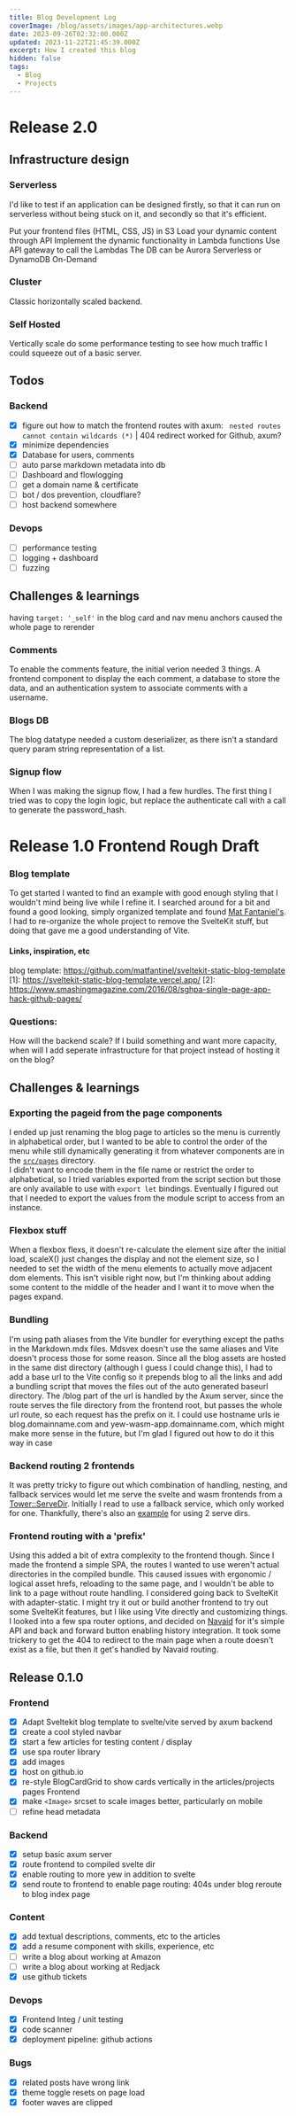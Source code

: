 ```yaml
---
title: Blog Development Log
coverImage: /blog/assets/images/app-architectures.webp
date: 2023-09-26T02:32:00.000Z
updated: 2023-11-22T21:45:39.000Z
excerpt: How I created this blog
hidden: false
tags:
  - Blog
  - Projects
---
```


<script>import Image from "@lib/components/atoms/Image.svelte";</script>

# Release 2.0

## Infrastructure design

### Serverless

I'd like to test if an application can be designed firstly, so that it can run on serverless without being stuck on it, and secondly so that it's efficient.

Put your frontend files (HTML, CSS, JS) in S3
Load your dynamic content through API
Implement the dynamic functionality in Lambda functions
Use API gateway to call the Lambdas
The DB can be Aurora Serverless or DynamoDB On-Demand

### Cluster

Classic horizontally scaled backend.

### Self Hosted

Vertically scale
do some performance testing to see how much traffic I could squeeze out of a basic server.

## Todos

### Backend

- [x] figure out how to match the frontend routes with axum: ` nested routes cannot contain wildcards (*)` | 404 redirect worked for Github, axum?
- [x] minimize dependencies
- [x] Database for users, comments
- [ ] auto parse markdown metadata into db
- [ ] Dashboard and flowlogging
- [ ] get a domain name & certificate
- [ ] bot / dos prevention, cloudflare?
- [ ] host backend somewhere

### Devops

- [ ] performance testing
- [ ] logging + dashboard
- [ ] fuzzing

## Challenges & learnings

having `target: '_self'` in the blog card and nav menu anchors caused the whole page to rerender

### Comments

To enable the comments feature, the initial verion needed 3 things. A frontend component to display the each comment, a database to store the data, and an authentication system to associate comments with a username.

### Blogs DB

The blog datatype needed a custom deserializer, as there isn't a standard query param string representation of a list.

### Signup flow

When I was making the signup flow, I had a few hurdles. The first thing I tried was to copy the login logic, but replace the authenticate call with a call to generate the password_hash.

# Release 1.0 Frontend Rough Draft

### Blog template

To get started I wanted to find an example with good enough styling that I wouldn't mind being live while I refine it. I searched around for a bit and found a good looking, simply organized template and found [Mat Fantaniel's](https://github.com/matfantinel/sveltekit-static-blog-template). I had to re-organize the whole project to remove the SvelteKit stuff, but doing that gave me a good understanding of Vite.

#### Links, inspiration, etc

blog template: https://github.com/matfantinel/sveltekit-static-blog-template
\[1\]: https://sveltekit-static-blog-template.vercel.app/
\[2\]: https://www.smashingmagazine.com/2016/08/sghpa-single-page-app-hack-github-pages/

### Questions:

How will the backend scale? If I build something and want more capacity, when will I add seperate infrastructure for that project instead of hosting it on the blog?

## Challenges & learnings

### Exporting the pageid from the page components

I ended up just renaming the blog page to articles so the menu is currently in alphabetical order, but I wanted to be able to control the order of the menu while still dynamically generating it from whatever components are in the [`src/pages`](https://github.com/JackBellinger/blog/tree/main/svelte_front/src/pages) directory.<br>
I didn't want to encode them in the file name or restrict the order to alphabetical, so I tried
variables exported from the script section but those are only available to use with `export let` bindings. Eventually I figured out that I needed to export the values from the module script to access from an instance.

### Flexbox stuff

When a flexbox flexs, it doesn't re-calculate the element size after the initial load, scaleX() just changes the display and not the element size, so I needed to set the width of the menu elements to actually move adjacent dom elements. This isn't visible right now, but I'm thinking about adding some content to the middle of the header and I want it to move when the pages expand.

### Bundling

I'm using path aliases from the Vite bundler for everything except the paths in the Markdown.mdx files. Mdsvex doesn't use the same aliases and Vite doesn't process those for some reason. Since all the blog assets are hosted in the same dist directory (although I guess I could change this), I had to add a base url to the Vite config so it prepends blog to all the links and add a bundling script that moves the files out of the auto generated baseurl directory. The /blog part of the url is handled by the Axum server, since the route serves the file directory from the frontend root, but passes the whole url route, so each request has the prefix on it. I could use hostname urls ie blog.domainname.com and yew-wasm-app.domainname.com, which might make more sense in the future, but I'm glad I figured out how to do it this way in case

### Backend routing 2 frontends

It was pretty tricky to figure out which combination of handling, nesting, and fallback services would let me serve the svelte and wasm frontends from a [Tower::ServeDir](https://docs.rs/tower-http/latest/tower_http/services/struct.ServeDir.html). Initially I read to use a fallback service, which only worked for one. Thankfully, there's also an [example](https://github.com/tokio-rs/axum/blob/main/examples/static-file-server/src/main.rs#L80C9-L80C9) for using 2 serve dirs.

### Frontend routing with a 'prefix'

Using this added a bit of extra complexity to the frontend though. Since I made the frontend a simple SPA, the routes I wanted to use weren't actual directories in the compiled bundle. This caused issues with ergonomic / logical asset hrefs, reloading to the same page, and I wouldn't be able to link to a page without route handling.
I considered going back to SvelteKit with adapter-static. I might try it out or build another frontend to try out some SvelteKit features, but I like using Vite directly and customizing things. I looked into a few spa router options, and decided on [Navaid](https://github.com/lukeed/navaid) for it's simple API and back and forward button enabling history integration.
It took some trickery to get the 404 to redirect to the main page when a route doesn't exist as a file, but then it get's handled by Navaid routing.

## Release 0.1.0

### Frontend

- [x] Adapt Sveltekit blog template to svelte/vite served by axum backend
- [x] create a cool styled navbar
- [x] start a few articles for testing content / display
- [x] use spa router library
- [x] add images
- [x] host on github.io
- [x] re-style BlogCardGrid to show cards vertically in the articles/projects pages Frontend
- [x] make `<Image>` srcset to scale images better, particularly on mobile
- [ ] refine head metadata

### Backend

- [x] setup basic axum server
- [x] route frontend to compiled svelte dir
- [x] enable routing to more yew in addition to svelte
- [x] send route to frontend to enable page routing: 404s under blog reroute to blog index page

### Content

- [x] add textual descriptions, comments, etc to the articles
- [x] add a resume component with skills, experience, etc
- [ ] write a blog about working at Amazon
- [ ] write a blog about working at Redjack
- [x] use github tickets

### Devops

- [x] Frontend Integ / unit testing
- [x] code scanner
- [x] deployment pipeline: github actions

### Bugs

- [x] related posts have wrong link
- [x] theme toggle resets on page load
- [x] footer waves are clipped
